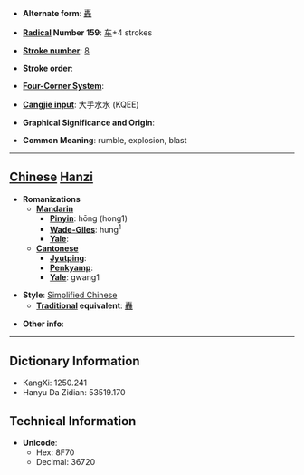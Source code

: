 * '''Alternate form''': [[轟]]

* '''[[Wiktionary:Chinese radical index| Radical]] Number 159''': [[Wiktionary:Chinese radical index 车|车]]+4 strokes

* '''[[Wiktionary:Chinese total strokes index|Stroke number]]''': [[Wiktionary:Chinese total strokes index 8|8]]

* '''Stroke order''': 

* '''[[Wiktionary:Chinese four corner index|Four-Corner System]]''': 

* '''[[Wiktionary:Chinese Cangjie index|Cangjie input]]''': 大手水水 (KQEE)

* '''Graphical Significance and Origin''': 

* '''Common Meaning''': rumble, explosion, blast

----

== [[Chinese]] [[Hanzi]] ==

* '''Romanizations'''
** '''[[Mandarin]]'''
*** '''[[Pinyin]]''': hōng (hong1)
*** '''[[Wade-Giles]]''': hung<sup>1</sup>
*** '''[[Yale]]''': 
** '''[[Cantonese]]'''
*** '''[[Jyutping]]''':
*** '''[[Penkyamp]]''': 
*** '''[[Yale]]''': gwang1

* '''Style''': [[Simplified Chinese]] 
** '''[[Traditional Chinese|Traditional]] equivalent''': [[轟]]

* '''Other info''': 

----

== Dictionary Information ==

* KangXi: 1250.241
* Hanyu Da Zidian: 53519.170

== Technical Information ==

* '''Unicode''':
** Hex: 8F70
** Decimal: 36720